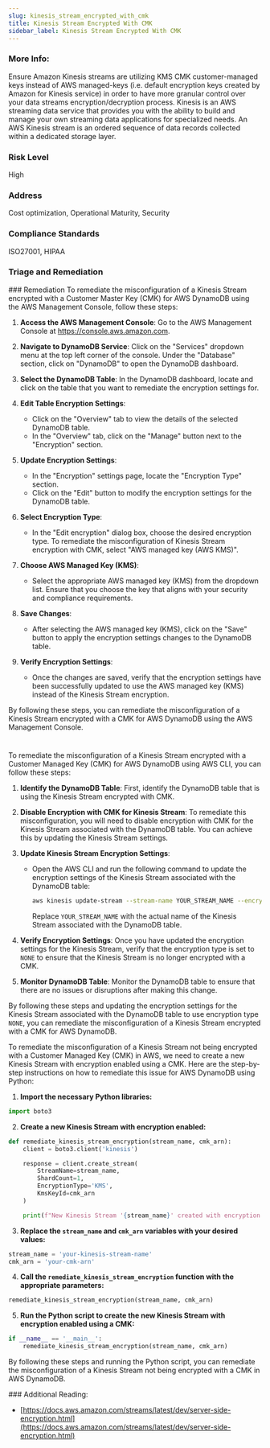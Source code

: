 ```yaml
---
slug: kinesis_stream_encrypted_with_cmk
title: Kinesis Stream Encrypted With CMK
sidebar_label: Kinesis Stream Encrypted With CMK
---
```


### More Info:

Ensure Amazon Kinesis streams are utilizing KMS CMK customer-managed keys instead of AWS managed-keys (i.e. default encryption keys created by Amazon for Kinesis service) in order to have more granular control over your data streams encryption/decryption process. Kinesis is an AWS streaming data service that provides you with the ability to build and manage your own streaming data applications for specialized needs. An AWS Kinesis stream is an ordered sequence of data records collected within a dedicated storage layer.

### Risk Level

High

### Address

Cost optimization, Operational Maturity, Security

### Compliance Standards

ISO27001, HIPAA


### Triage and Remediation
<Tabs>
<Tab title='Remediation'>
### Remediation

<AccordionGroup>
<Accordion title='Using Console' defaultOpen='true'>
To remediate the misconfiguration of a Kinesis Stream encrypted with a Customer Master Key (CMK) for AWS DynamoDB using the AWS Management Console, follow these steps:

1. **Access the AWS Management Console**: Go to the AWS Management Console at https://console.aws.amazon.com.

2. **Navigate to DynamoDB Service**: Click on the "Services" dropdown menu at the top left corner of the console. Under the "Database" section, click on "DynamoDB" to open the DynamoDB dashboard.

3. **Select the DynamoDB Table**: In the DynamoDB dashboard, locate and click on the table that you want to remediate the encryption settings for.

4. **Edit Table Encryption Settings**:
   - Click on the "Overview" tab to view the details of the selected DynamoDB table.
   - In the "Overview" tab, click on the "Manage" button next to the "Encryption" section.

5. **Update Encryption Settings**:
   - In the "Encryption" settings page, locate the "Encryption Type" section.
   - Click on the "Edit" button to modify the encryption settings for the DynamoDB table.

6. **Select Encryption Type**:
   - In the "Edit encryption" dialog box, choose the desired encryption type. To remediate the misconfiguration of Kinesis Stream encryption with CMK, select "AWS managed key (AWS KMS)".

7. **Choose AWS Managed Key (KMS)**:
   - Select the appropriate AWS managed key (KMS) from the dropdown list. Ensure that you choose the key that aligns with your security and compliance requirements.

8. **Save Changes**:
   - After selecting the AWS managed key (KMS), click on the "Save" button to apply the encryption settings changes to the DynamoDB table.

9. **Verify Encryption Settings**:
   - Once the changes are saved, verify that the encryption settings have been successfully updated to use the AWS managed key (KMS) instead of the Kinesis Stream encryption.

By following these steps, you can remediate the misconfiguration of a Kinesis Stream encrypted with a CMK for AWS DynamoDB using the AWS Management Console.

#
</Accordion>

<Accordion title='Using CLI'>
To remediate the misconfiguration of a Kinesis Stream encrypted with a Customer Managed Key (CMK) for AWS DynamoDB using AWS CLI, you can follow these steps:

1. **Identify the DynamoDB Table**: First, identify the DynamoDB table that is using the Kinesis Stream encrypted with CMK.

2. **Disable Encryption with CMK for Kinesis Stream**: To remediate this misconfiguration, you will need to disable encryption with CMK for the Kinesis Stream associated with the DynamoDB table. You can achieve this by updating the Kinesis Stream settings.

3. **Update Kinesis Stream Encryption Settings**:
   
   - Open the AWS CLI and run the following command to update the encryption settings of the Kinesis Stream associated with the DynamoDB table:
   
     ```bash
     aws kinesis update-stream --stream-name YOUR_STREAM_NAME --encryption-type NONE
     ```
     
     Replace `YOUR_STREAM_NAME` with the actual name of the Kinesis Stream associated with the DynamoDB table.

4. **Verify Encryption Settings**: Once you have updated the encryption settings for the Kinesis Stream, verify that the encryption type is set to `NONE` to ensure that the Kinesis Stream is no longer encrypted with a CMK.

5. **Monitor DynamoDB Table**: Monitor the DynamoDB table to ensure that there are no issues or disruptions after making this change.

By following these steps and updating the encryption settings for the Kinesis Stream associated with the DynamoDB table to use encryption type `NONE`, you can remediate the misconfiguration of a Kinesis Stream encrypted with a CMK for AWS DynamoDB.
</Accordion>

<Accordion title='Using Python'>
To remediate the misconfiguration of a Kinesis Stream not being encrypted with a Customer Managed Key (CMK) in AWS, we need to create a new Kinesis Stream with encryption enabled using a CMK. Here are the step-by-step instructions on how to remediate this issue for AWS DynamoDB using Python:

1. **Import the necessary Python libraries:**
   
```python
import boto3
```

2. **Create a new Kinesis Stream with encryption enabled:**

```python
def remediate_kinesis_stream_encryption(stream_name, cmk_arn):
    client = boto3.client('kinesis')

    response = client.create_stream(
        StreamName=stream_name,
        ShardCount=1,
        EncryptionType='KMS',
        KmsKeyId=cmk_arn
    )

    print(f"New Kinesis Stream '{stream_name}' created with encryption using CMK '{cmk_arn}'")
```

3. **Replace the `stream_name` and `cmk_arn` variables with your desired values:**

```python
stream_name = 'your-kinesis-stream-name'
cmk_arn = 'your-cmk-arn'
```

4. **Call the `remediate_kinesis_stream_encryption` function with the appropriate parameters:**

```python
remediate_kinesis_stream_encryption(stream_name, cmk_arn)
```

5. **Run the Python script to create the new Kinesis Stream with encryption enabled using a CMK:**

```python
if __name__ == '__main__':
    remediate_kinesis_stream_encryption(stream_name, cmk_arn)
```

By following these steps and running the Python script, you can remediate the misconfiguration of a Kinesis Stream not being encrypted with a CMK in AWS DynamoDB.
</Accordion>

</AccordionGroup>
</Tab>
</Tabs>
### Additional Reading:

- [https://docs.aws.amazon.com/streams/latest/dev/server-side-encryption.html](https://docs.aws.amazon.com/streams/latest/dev/server-side-encryption.html) 


